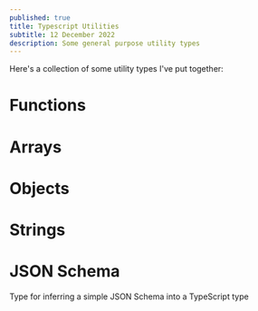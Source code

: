 ```yaml
---
published: true
title: Typescript Utilities
subtitle: 12 December 2022
description: Some general purpose utility types
---
```



Here's a collection of some utility types I've put together:

# Functions

<Snippet  path="ts-utils/functions.ts" />

# Arrays

<Snippet  path="ts-utils/arrays.ts" />

# Objects

<Snippet  path="ts-utils/objects.ts" />

# Strings

<Snippet  path="ts-utils/strings.ts" />

# JSON Schema

Type for inferring a simple JSON Schema into a TypeScript type

<Snippet  path="ts-utils/json-schema.ts" />
